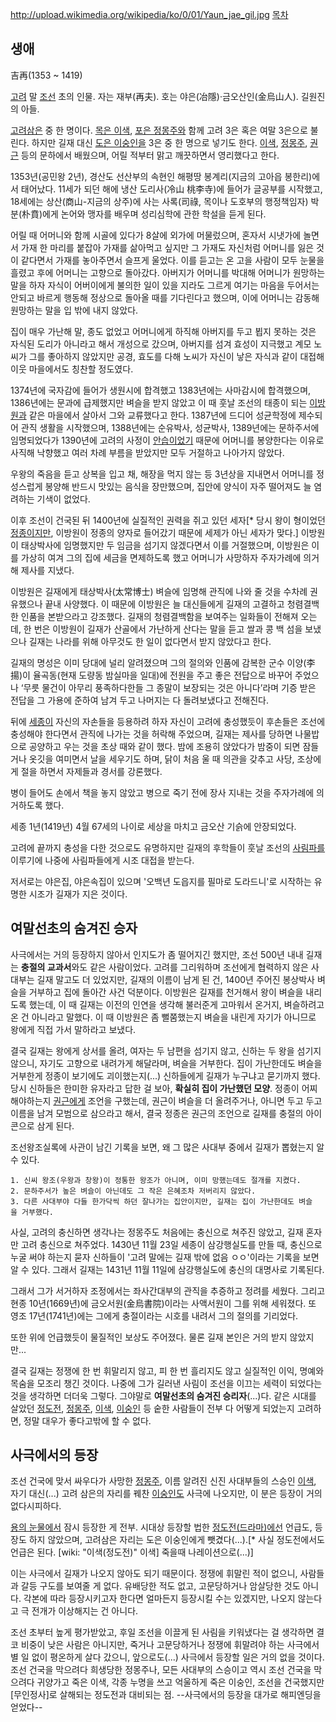 http://upload.wikimedia.org/wikipedia/ko/0/01/Yaun_jae_gil.jpg
[[목차]]

== 생애 ==
吉再(1353 ~ 1419)

[[고려]] 말 [[조선]] 초의 인물. 자는 재부(再夫). 호는 야은(冶隱)·금오산인(金烏山人). 길원진의 아들.

[[고려삼은]] 중 한 명이다. [[이색|목은 이색]], [[정몽주|포은 정몽주]]와 함께 고려 3은 혹은 여말 3은으로 불린다. 하지만 길재 대신 [[이숭인|도은 이숭인]]을 3은 중 한 명으로 넣기도 한다. [[이색]], [[정몽주]], [[권근]] 등의 문하에서 배웠으며, 어릴 적부터 맑고 깨끗하면서 영리했다고 한다.

1353년(공민왕 2년), 경산도 선산부의 속현인 해평땅 봉계리(지금의 고아읍 봉한리)에서 태어났다. 11세가 되던 해에 냉산 도리사(冷山 桃李寺)에 들어가 글공부를 시작했고, 18세에는 상산(商山-지금의 상주)에 사는 사록(司祿, 목이나 도호부의 행정책임자) 박분(朴賁)에게 논어와 맹자를 배우며 성리심학에 관한 학설을 듣게 된다.

어릴 때 어머니와 함께 시골에 있다가 8살에 외가에 머물렀으며, 혼자서 시냇가에 놀면서 가재 한 마리를 붙잡아 가재를 삶아먹고 싶지만 그 가재도 자신처럼 어머니를 잃은 것이 같다면서 가재를 놓아주면서 슬프게 울었다. 이를 듣고는 온 고을 사람이 모두 눈물을 흘렸고 후에 어머니는 고향으로 돌아갔다. 아버지가 어머니를 박대해 어머니가 원망하는 말을 하자 자식이 어버이에게 불의한 일이 있을 지라도 그르게 여기는 마음을 두어서는 안되고 바르게 행동해 정상으로 돌아올 때를 기다린다고 했으며, 이에 어머니는 감동해 원망하는 말을 입 밖에 내지 않았다.

집이 매우 가난해 말, 종도 없었고 어머니에게 하직해 아버지를 두고 뵙지 못하는 것은 자식된 도리가 아니라고 해서 개성으로 갔으며, 아버지를 섬겨 효성이 지극했고 계모 노씨가 그를 좋아하지 않았지만 공경, 효도를 다해 노씨가 자신이 낳은 자식과 같이 대접해 이웃 마을에서도 칭찬할 정도였다.

1374년에 국자감에 들어가 생원시에 합격했고 1383년에는 사마감시에 합격했으며, 1386년에는 문과에 급제했지만 벼슬을 받지 않았고 이 때 훗날 조선의 태종이 되는 [[태종(조선)|이방원]]과 같은 마을에서 살아서 그와 교류했다고 한다. 1387년에 드디어 성균학정에 제수되어 관직 생활을 시작했으며, 1388년에는 순유박사, 성균박사, 1389년에는 문하주서에 임명되었다가 1390년에 고려의 사정이 [[안습]]이었기 때문에 어머니를 봉양한다는 이유로 사직해 낙향했고 여러 차례 부름을 받았지만 모두 거절하고 나아가지 않았다.

우왕의 죽음을 듣고 상복을 입고 채, 해장을 먹지 않는 등 3년상을 지내면서 어머니를 정성스럽게 봉양해 반드시 맛있는 음식을 장만했으며, 집안에 양식이 자주 떨어져도 늘 염려하는 기색이 없었다. 

이후 조선이 건국된 뒤 1400년에 실질적인 권력을 쥐고 있던 세자[* 당시 왕이 형이었던 [[정종(조선)|정종]]이지만, 이방원이 정종의 양자로 들어갔기 때문에 세제가 아닌 세자가 맞다.] 이방원이 태상박사에 임명했지만 두 임금을 섬기지 않겠다면서 이를 거절했으며, 이방원은 이를 가상히 여겨 그의 집에 세금을 면제하도록 했고 어머니가 사망하자 주자가례에 의거해 제사를 지냈다.

이방원은 길재에게 태상박사(太常博士) 벼슬에 임명해 관직에 나와 줄 것을 수차례 권유했으나 끝내 사양했다. 이 때문에 이방원은 늘 대신들에게 길재의 고결하고 청렴결백한 인품을 본받으라고 강조했다. 길재의 청렴결백함을 보여주는 일화들이 전해져 오는데, 한 번은 이방원이 길재가 산골에서 가난하게 산다는 말을 듣고 쌀과 콩 백 섬을 보냈으나 길재는 나라를 위해 아무것도 한 일이 없다면서 받지 않았다고 한다.

길재의 명성은 이미 당대에 널리 알려졌으며 그의 절의와 인품에 감복한 군수 이양(李揚)이 율곡동(현재 도량동 밤실마을 일대)에 전원을 주고 좋은 전답으로 바꾸어 주었으나 ‘무릇 물건이 아무리 풍족하다한들 그 종말이 보장되는 것은 아니다’라며 기증 받은 전답을 그 가용에 준하여 남겨 두고 나머지는 다 돌려보냈다고 전해진다.

뒤에 [[세종대왕|세종]]이 자신의 자손들을 등용하려 하자 자신이 고려에 충성했듯이 후손들은 조선에 충성해야 한다면서 관직에 나가는 것을 허락해 주었으며, 길재는 제사를 당하면 나물밥으로 공양하고 우는 것을 초상 때와 같이 했다. 밤에 조용히 앉았다가 밤중이 되면 잠들거나 옷깃을 여미면서 날을 세우기도 하며, 닭이 처음 울 때 의관을 갖추고 사당, 조상에게 절을 하면서 자제들과 경서를 강론했다.

병이 들어도 손에서 책을 놓지 않았고 병으로 죽기 전에 장사 지내는 것을 주자가례에 의거하도록 했다.

세종 1년(1419년) 4월 67세의 나이로 세상을 마치고 금오산 기슭에 안장되었다. 
   
고려에 끝까지 충성을 다한 것으로도 유명하지만 길재의 후학들이 훗날 조선의 [[사림파]]를 이루기에 나중에 사림파들에게 시조 대접을 받는다.

저서로는 야은집, 야은속집이 있으며 '오백년 도읍지를 필마로 도라드니'로 시작하는 유명한 시조가 길재가 지은 것이다.

== 여말선초의 숨겨진 승자 ==
사극에서는 거의 등장하지 않아서 인지도가 좀 떨어지긴 했지만, 조선 500년 내내 길재는 '''충절의 교과서'''와도 같은 사람이었다. 고려를 그리워하며 조선에게 협력하지 않은 사대부는 길재 말고도 더 있었지만, 길재의 이름이 남게 된 건, 1400년 주어진 봉상박사 벼슬을 거부하고 집에 돌아간 사건 덕분이다. 이방원은 길재를 천거해서 왕이 벼슬을 내리도록 했는데, 이 때 길재는 이전의 인연을 생각해 불러준게 고마워서 온거지, 벼슬하려고 온 건 아니라고 말했다. 이 때 이방원은 좀 뻘쭘했는지 벼슬을 내린게 자기가 아니므로 왕에게 직접 가서 말하라고 보냈다.

결국 길재는 왕에게 상서를 올려, 여자는 두 남편을 섬기지 않고, 신하는 두 왕을 섬기지 않으니, 자기도 고향으로 내려가게 해달라며, 벼슬을 거부한다. 집이 가난한데도 벼슬을 거부한게 정종이 보기에도 괴이했는지(...) 신하들에게 길재가 누구냐고 묻기까지 했다. 당시 신하들은 한미한 유자라고 답한 걸 보아, '''확실히 집이 가난했던 모양'''. 정종이 어찌 해야하는지 [[권근]]에게 조언을 구했는데, 권근이 벼슬을 더 올려주거나, 아니면 두고 두고 이름을 남겨 모범으로 삼으라고 해서, 결국 정종은 권근의 조언으로 길재를 충절의 아이콘으로 삼게 된다.

조선왕조실록에 사관이 남긴 기록을 보면, 왜 그 많은 사대부 중에서 길재가 뽑혔는지 알 수 있다.

 1. 신씨 왕조(우왕과 창왕)이 정통한 왕조가 아니며, 이미 망했는데도 절개를 지켰다.
 2. 문하주서가 높은 벼슬이 아닌데도 그 작은 은혜조차 저버리지 않았다.
 3. 다른 사대부야 다들 한가닥씩 하던 잘나가는 집안이지만, 길재는 집이 가난한데도 벼슬을 거부했다.

사실, 고려의 충신하면 생각나는 정몽주도 처음에는 충신으로 쳐주진 않았고, 길재 혼자만 고려 충신으로 쳐주었다. 1430년 11월 23일 세종이 삼강행실도를 만들 때, 충신으로 누굴 써야 하는지 묻자 신하들이 '고려 말에는 길재 밖에 없음 ㅇㅇ'이라는 기록을 보면 알 수 있다. 그래서 길재는 1431년 11월 11일에 삼강행실도에 충신의 대명사로 기록된다.

그래서 그가 서거하자 조정에서는 좌사간대부의 관직을 추증하고 정려를 세웠다. 그리고 현종 10년(1669년)에 금오서원(金烏書院)이라는 사액서원이 그를 위해 세워졌다. 또 영조 17년(1741년)에는 그에게 충절이라는 시호를 내려서 그의 절의를 기리었다.

또한 위에 언급했듯이 물질적인 보상도 주어졌다. 물론 길재 본인은 거의 받지 않았지만...

결국 길재는 정쟁에 한 번 휘말리지 않고, 피 한 번 흘리지도 않고 실질적인 이익, 명예와 목숨을 모조리 챙긴 것이다. 나중에 그가 길러낸 사림이 조선을 이끄는 세력이 되었다는 것을 생각하면 더더욱 그렇다. 그야말로 '''여말선초의 숨겨진 승리자'''(...)다. 같은 시대를 살았던 [[정도전]], [[정몽주]], [[이색]], [[이숭인]] 등 숱한 사람들이 전부 다 어떻게 되었는지 고려하면, 정말 대우가 좋다고밖에 할 수 없다.

== 사극에서의 등장 ==
조선 건국에 맞서 싸우다가 사망한 [[정몽주]], 이름 알려진 신진 사대부들의 스승인 [[이색]], 자기 대신(...) 고려 삼은의 자리를 꿰찬 [[이숭인]]도 사극에 나오지만, 이 분은 등장이 거의 없다시피하다. 

[[용의 눈물]]에서 잠시 등장한 게 전부. 시대상 등장할 법한 [[정도전(드라마)]]에선 언급도, 등장도 하지 않았으며, 고려삼은 자리는 도은 이숭인에게 뺏겼다(...).[* 사실 정도전에서도 언급은 된다. [wiki: "이색(정도전)" 이색] 죽을때 나레이션으로(...)]

이는 사극에서 길재가 나오지 않아도 되기 때문이다. 정쟁에 휘말린 적이 없으니, 사람들과 갈등 구도를 보여줄 게 없다. 유배당한 적도 없고, 고문당하거나 암살당한 것도 아니다. 각본에 따라 등장시키고자 한다면 얼마든지 등장시킬 수는 있겠지만, 나오지 않는다고 극 전개가 이상해지는 건 아니다. 

조선 초부터 높게 평가받았고, 후일 조선을 이끌게 된 사림을 키워냈다는 걸 생각하면 결코 비중이 낮은 사람은 아니지만, 죽거나 고문당하거나 정쟁에 휘말려야 하는 사극에서 별 일 없이 평온하게 살다 갔으니, 앞으로도(...) 사극에서 등장할 일은 거의 없을 것이다. 조선 건국을 막으려다 희생당한 정몽주나, 모든 사대부의 스승이고 역시 조선 건국을 막으려다 귀양가고 죽은 이색, 각종 누명을 쓰고 억울하게 죽은 이숭인, 조선을 건국했지만 [무인정사]로 살해되는 정도전과 대비되는 점. --사극에서의 등장을 대가로 해피엔딩을 얻었다--

